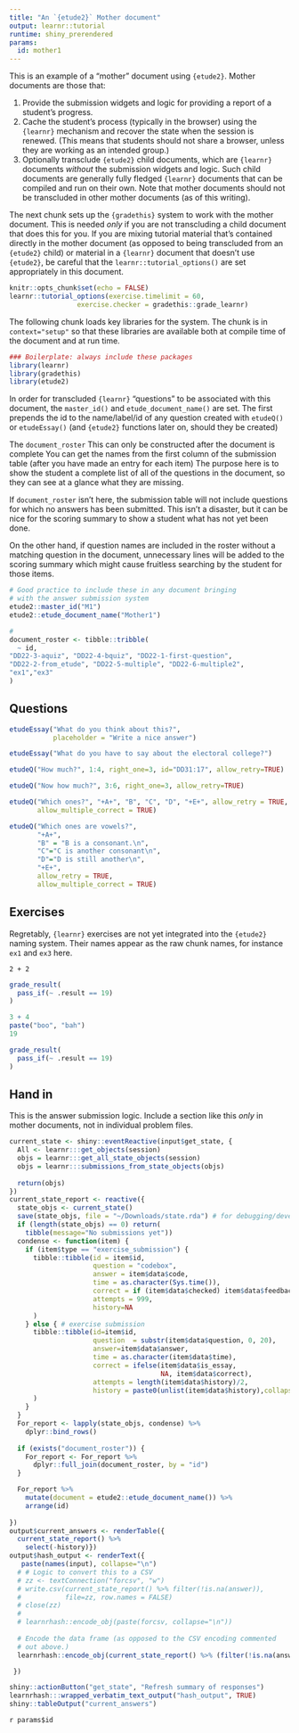 ```yaml
---
title: "An `{etude2}` Mother document"
output: learnr::tutorial
runtime: shiny_prerendered
params:
  id: mother1
---
```


This is an example of a "mother" document using `{etude2}`. Mother documents are those that:

1. Provide the submission widgets and logic for providing a report of a student's progress.
2. Cache the student's process (typically in the browser) using the `{learnr}` mechanism and recover the state when the session is renewed. (This means that students should not share a browser, unless they are working as an intended group.)
3. Optionally transclude `{etude2}` child documents, which are `{learnr}` documents *without* the submission widgets and logic. Such child documents are generally fully fledged `{learnr}` documents that can be compiled and run on their own. Note that mother documents should not be transcluded in other mother documents (as of this writing).

The next chunk sets up the `{gradethis}` system to work with the mother document. This is needed *only* if you are not transcluding a child document that does this for you. If you are mixing tutorial material that's contained directly in the mother document (as opposed to being transcluded from an `{etude2}` child) or material in a `{learnr}` document that doesn't use `{etude2}`, be careful that the `learnr::tutorial_options()` are set appropriately in this document.

```r
knitr::opts_chunk$set(echo = FALSE)
learnr::tutorial_options(exercise.timelimit = 60, 
                 exercise.checker = gradethis::grade_learnr)
```

The following chunk loads key libraries for the system. The chunk is in `context="setup"` so that these libraries are available both at compile time of the document and at run time.

```r
### Boilerplate: always include these packages
library(learnr)
library(gradethis)
library(etude2)
```

In order for transcluded `{learnr}` "questions" to be associated with this document, the `master_id()` and `etude_document_name()` are set. The first prepends the id to the name/label/id of any question created with `etudeQ()` or `etudeEssay()` (and `{etude2}` functions later on, should they be created)

The `document_roster` This can only be constructed after the document is complete
You can get the names from the first column of the submission
table (after you have made an entry for each item)
The purpose here is to show the student a complete list of all
of the questions in the document, so they can see at a glance what
they are missing.

If `document_roster` isn't here, the submission table will not include questions for which no answers has been submitted. This isn't a disaster, but it can be nice for the scoring summary to show a student what has not yet been done. 

On the other hand, if question names are included in the roster without a matching question in the document, unnecessary lines will be added to the scoring summary which might cause fruitless searching by the student for those items.

```r
# Good practice to include these in any document bringing
# with the answer submission system
etude2::master_id("M1")
etude2::etude_document_name("Mother1")

# 
document_roster <- tibble::tribble(
  ~ id,
"DD22-3-aquiz", "DD22-4-bquiz", "DD22-1-first-question",
"DD22-2-from_etude", "DD22-5-multiple", "DD22-6-multiple2",
"ex1","ex3"
)
```



## Questions

```r
etudeEssay("What do you think about this?",
           placeholder = "Write a nice answer")
```


```r
etudeEssay("What do you have to say about the electoral college?")
```

```r
etudeQ("How much?", 1:4, right_one=3, id="DD31:17", allow_retry=TRUE)
```

```r
etudeQ("Now how much?", 3:6, right_one=3, allow_retry=TRUE)
```

```r
etudeQ("Which ones?", "+A+", "B", "C", "D", "+E+", allow_retry = TRUE,
       allow_multiple_correct = TRUE)
```

```r
etudeQ("Which ones are vowels?", 
       "+A+", 
       "B" = "B is a consonant.\n", 
       "C"="C is another consonant\n", 
       "D"="D is still another\n", 
       "+E+", 
       allow_retry = TRUE,
       allow_multiple_correct = TRUE)
```



## Exercises

Regretably, `{learnr}` exercises are not yet integrated into the `{etude2}` naming system. Their names appear as the raw chunk names, for instance `ex1` and `ex3` here.

```t
2 + 2
```

```r
grade_result(
  pass_if(~ .result == 19)
)
```

```r
3 + 4
paste("boo", "bah")
19
```

```r
grade_result(
  pass_if(~ .result == 19)
)
```


## Hand in

This is the answer submission logic. Include a section like this *only* 
in mother documents, not in individual problem files.


```r
current_state <- shiny::eventReactive(input$get_state, {
  All <- learnr:::get_objects(session)
  objs = learnr:::get_all_state_objects(session)
  objs = learnr:::submissions_from_state_objects(objs)
  
  return(objs)
})
current_state_report <- reactive({
  state_objs <- current_state()
  save(state_objs, file = "~/Downloads/state.rda") # for debugging/development
  if (length(state_objs) == 0) return(
    tibble(message="No submissions yet"))
  condense <- function(item) {
    if (item$type == "exercise_submission") {
      tibble::tibble(id = item$id, 
                     question = "codebox",
                     answer = item$data$code,
                     time = as.character(Sys.time()), 
                     correct = if (item$data$checked) item$data$feedback$correct else FALSE,
                     attempts = 999,
                     history=NA
      )
    } else { # exercise submission
      tibble::tibble(id=item$id, 
                     question  = substr(item$data$question, 0, 20),
                     answer=item$data$answer,
                     time = as.character(item$data$time),
                     correct = ifelse(item$data$is_essay, 
                                      NA, item$data$correct),
                     attempts = length(item$data$history)/2,
                     history = paste0(unlist(item$data$history),collapse=":::")
      )
    }
  }
  For_report <- lapply(state_objs, condense) %>%
    dplyr::bind_rows()
  
  if (exists("document_roster")) {
    For_report <- For_report %>% 
      dplyr::full_join(document_roster, by = "id")
  }

  For_report %>% 
    mutate(document = etude2::etude_document_name()) %>%
    arrange(id)
  
})
output$current_answers <- renderTable({
  current_state_report() %>%
    select(-history)})
output$hash_output <- renderText({
   paste(names(input), collapse="\n")
  # # Logic to convert this to a CSV
  # zz <- textConnection("forcsv", "w")
  # write.csv(current_state_report() %>% filter(!is.na(answer)),
  #           file=zz, row.names = FALSE)
  # close(zz)
  # 
  # learnrhash::encode_obj(paste(forcsv, collapse="\n"))
  
  # Encode the data frame (as opposed to the CSV encoding commented
  # out above.)
  learnrhash::encode_obj(current_state_report() %>% (filter(!is.na(answer))))

 })
```

```r
shiny::actionButton("get_state", "Refresh summary of responses")
learnrhash:::wrapped_verbatim_text_output("hash_output", TRUE)
shiny::tableOutput("current_answers")
```





`r params$id`

